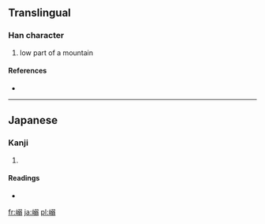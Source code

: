 ==Translingual==

===Han character===
{{Han char|rn=46|rad=山|as=10|sn=13|four=|canj=山弓一一 (UNMM)}}

# low part of a mountain

====References====
* {{Han ref|kx=0317.521|hdz=10792.131|uh=5D76|ud=23926}}

----

==Japanese==

===Kanji===
{{ja-kanji|grade=|rs=山10}}

# {{defn|Japanese|sort=山10}}

====Readings====
* {{ja-readings|on=|kun=[[たお]] (tao)}}

[[fr:嵶]]
[[ja:嵶]]
[[pl:嵶]]